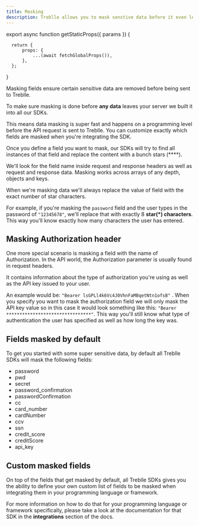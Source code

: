 ```yaml
---
title: Masking
description: Treblle allows you to mask senstive data before it even leaves your server.
---
```





export async function getStaticProps({ params }) {

      return {
          props: {
              ...(await fetchGlobalProps()),
          },
      };

}


Masking fields ensure certain sensitive data are removed before being sent to Treblle.

To make sure masking is done before **any data** leaves your server we built it into all our SDKs.

This means data masking is super fast and happens on a programming level before the API request is sent to Treblle. You can customize exactly which fields are masked when you're integrating the SDK.

Once you define a field you want to mask, our SDKs will try to find all instances of that field and replace the content with a bunch stars (\*\*\*\*).

We'll look for the field name inside request and response headers as well as request and response data. Masking works across arrays of any depth, objects and keys.

When we're masking data we'll always replace the value of field with the exact number of star characters.

For example, if you're masking the `password` field and the user types in the password of `"12345678"`, we'll replace that with exactly 8 **star(\*) characters**. This way you'll know exactly how many characters the user has entered.

## Masking Authorization header

One more special scenario is masking a field with the name of Authorization. In the API world, the Authorization parameter is usually found in request headers.

It contains information about the type of authorization you're using as well as the API key issued to your user.

An example would be: `"Bearer lsGPLl4k6Vc4J0VhnFaMBqetNtn1ofsB"` . When you specify you want to mask the authorization field we will only mask the API key value so in this case it would look something like this: `"Bearer ********************************"`. This way you'll still know what type of authentication the user has specified as well as how long the key was.

## Fields masked by default

To get you started with some super sensitive data, by default all Treblle SDKs will mask the following fields:

- password
- pwd
- secret
- password_confirmation
- passwordConfirmation
- cc
- card_number
- cardNumber
- ccv
- ssn
- credit_score
- creditScore
- api_key

## Custom masked fields

On top of the fields that get masked by default, all Treblle SDKs gives you the ability to define your own custom list of fields to be masked when integrating them in your programming language or framework.

For more information on how to do that for your programming language or framework specifically, please take a look at the documentation for that SDK in the **integrations** section of the docs.
